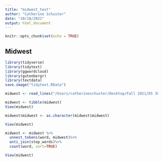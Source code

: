 ```yaml
---
title: "midwest_text"
author: "Catherine Schuster"
date: "10/18/2021"
output: html_document
---
```


```r
knitr::opts_chunk$set(echo = TRUE)
```

## Midwest

```r
library(tidyverse)
library(tidytext)
library(ggwordcloud)
library(gutenbergr)
library(textdata)
save.image("tidytext.RData")
```

```r
midwest <- read_lines("/Users/catherineschuster/Desktop/Fall 2021/DS 3001/DS-3001-Main/07_text_mining/DS3001-Lab7/midwest.txt")

midwest <- tibble(midwest)
View(midwest)

midwest$midwest <- as.character(midwest$midwest)

View(midwest)

midwest <- midwest %>%
  unnest_tokens(word, midwest)%>%
  anti_join(stop_words)%>% 
  count(word, sort=TRUE)

View(midwest)

```